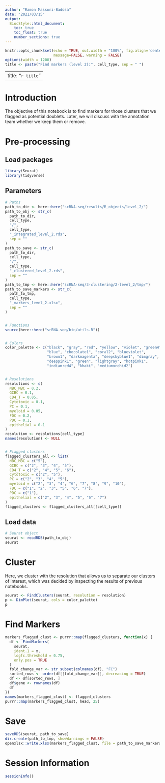```yaml
---
author: "Ramon Massoni-Badosa"
date: "2021/03/15"
output: 
  BiocStyle::html_document:
    toc: true
    toc_float: true
    number_sections: true
---
```


```r
knitr::opts_chunk$set(echo = TRUE, out.width = "100%", fig.align='center', 
                      message=FALSE, warning = FALSE)
options(width = 1200)
title <- paste("Find markers (level 2):", cell_type, sep = " ")
```

---
title: "`r title`"
---

# Introduction

The objective of this notebook is to find markers for those clusters that we flagged as potential doublets. Later, we will discuss with the annotation team whether we keep them or remove.


# Pre-processing

## Load packages

```r
library(Seurat)
library(tidyverse)
```


## Parameters

```r
# Paths
path_to_dir <- here::here("scRNA-seq/results/R_objects/level_2/")
path_to_obj <- str_c(
  path_to_dir,
  cell_type,
  "/",
  cell_type,
  "_integrated_level_2.rds",
  sep = ""
)
path_to_save <- str_c(
  path_to_dir,
  cell_type,
  "/",
  cell_type,
  "_clustered_level_2.rds",
  sep = ""
)
path_to_tmp <- here::here("scRNA-seq/3-clustering/2-level_2/tmp/")
path_to_save_markers <- str_c(
  path_to_tmp,
  cell_type,
  "_markers_level_2.xlsx",
  sep = ""
)


# Functions
source(here::here("scRNA-seq/bin/utils.R"))


# Colors
color_palette <- c("black", "gray", "red", "yellow", "violet", "green4",
                   "blue", "chocolate1", "coral2", "blueviolet",
                   "brown1", "darkmagenta", "deepskyblue1", "dimgray",
                   "deeppink1", "green", "lightgray", "hotpink1",
                   "indianred4", "khaki", "mediumorchid2")


# Resolutions
resolutions <- c(
  NBC_MBC = 0.2,
  GCBC = 0.1,
  CD4_T = 0.05,
  Cytotoxic = 0.1,
  PC = 0.1,
  myeloid = 0.05,
  FDC = 0.2,
  PDC = 0.1,
  epithelial = 0.1
)
resolution <- resolutions[cell_type]
names(resolution) <- NULL


# Flagged clusters
flagged_clusters_all <- list(
  NBC_MBC = c("5"),
  GCBC = c("2", "3", "4", "5"),
  CD4_T = c("2", "4", "5", "6"),
  Cytotoxic = c("2", "5"),
  PC = c("2", "3", "4", "5"),
  myeloid = c("2", "3", "4", "6", "7", "8", "9", "10"),
  FDC = c("1", "2", "3", "5", "6", "7"),
  PDC = c("1"),
  epithelial = c("2", "3", "4", "5", "6", "7")
)
flagged_clusters <- flagged_clusters_all[[cell_type]]
```


## Load data

```r
# Seurat object
seurat <- readRDS(path_to_obj)
seurat
```


# Cluster

Here, we cluster with the resolution that allows us to separate our clusters of interest, which was decided by inspecting the results of previous notebooks.

```r
seurat <- FindClusters(seurat, resolution = resolution)
p <- DimPlot(seurat, cols = color_palette)
p
```


# Find Markers

```r
markers_flagged_clust <- purrr::map(flagged_clusters, function(x) {
  df <- FindMarkers(
    seurat,
    ident.1 = x,
    logfc.threshold = 0.75,
    only.pos = TRUE
  )
  fold_change_var <- str_subset(colnames(df), "FC")
  sorted_rows <- order(df[[fold_change_var]], decreasing = TRUE)
  df <- df[sorted_rows, ]
  df$gene <- rownames(df)
  df
})
names(markers_flagged_clust) <- flagged_clusters
purrr::map(markers_flagged_clust, head, 25)
```


# Save

```r
saveRDS(seurat, path_to_save)
dir.create(path_to_tmp, showWarnings = FALSE)
openxlsx::write.xlsx(markers_flagged_clust, file = path_to_save_markers)
```


# Session Information

```r
sessionInfo()
```
